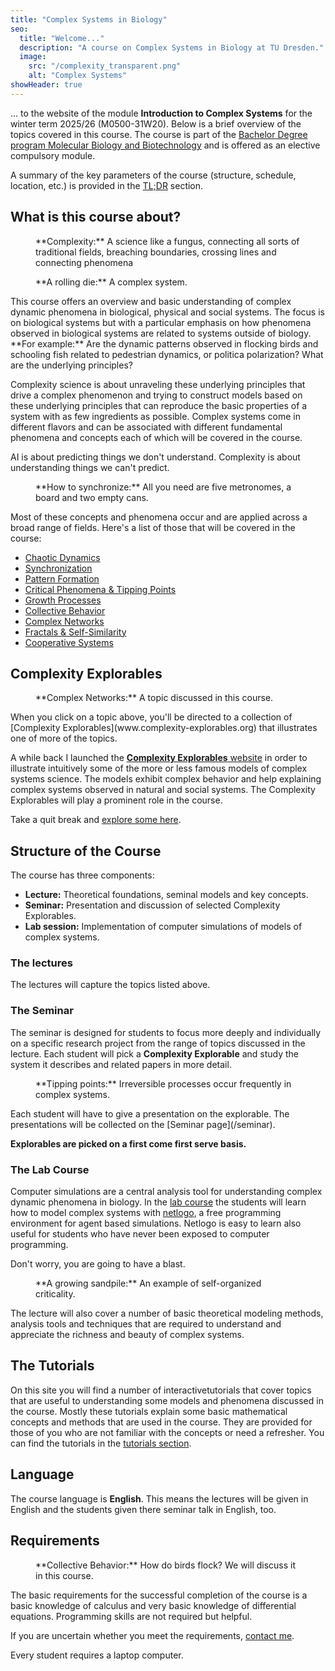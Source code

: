 ```yaml
---
title: "Complex Systems in Biology"
seo:
  title: "Welcome..."
  description: "A course on Complex Systems in Biology at TU Dresden."
  image:
    src: "/complexity_transparent.png" 
    alt: "Complex Systems"
showHeader: true
---
```


... to the website of the module **Introduction to Complex Systems** 
for the winter term 2025/26 (M0500-31W20). 
Below is a brief overview of the topics covered 
in this course. The course is part of the 
[Bachelor Degree program Molecular Biology and Biotechnology](https://tu-dresden.de/studium/vor-dem-studium/studienangebot/sins/sins_studiengang?autoid=313)
and is offered as an elective compulsory module.

A summary of the key parameters of the course 
(structure, schedule, location, etc.) is provided
in the [TL;DR](/tldr) section.

## What is this course about?

<Figure src={complexity} srcDark={complexityDark} alt="Complexity.">
**Complexity:** A science like a fungus, connecting all sorts of traditional
fields, breaching boundaries, crossing lines and connecting phenomena
</Figure>

<Figure src={rollingDie} srcDark={rollingDieDark} alt="a rolling die" margin={true}>
**A rolling die:** A complex system.
</Figure>
This course offers an overview and basic understanding of 
complex dynamic phenomena in biological, physical and social systems.
The focus is on biological systems but with a particular emphasis on how phenomena
observed in biological systems are related to systems outside of biology. 
**For example:** Are the dynamic patterns observed in flocking birds and schooling
fish related to pedestrian dynamics, or politica polarization? What are
the underlying principles?

Complexity science is about unraveling these underlying principles that 
drive a complex phenomenon 
and trying to construct models based on these underlying principles that
can reproduce the basic properties of a system with as few ingredients as possible. 
Complex systems come in different flavors and can be associated with different 
fundamental 
phenomena and concepts each of which will be covered in the course.

<Quote author="Dirk Brockmann" cite="TU Dresden">
AI is about predicting things we don't understand. Complexity is about
understanding things we can't predict.
</Quote>

<Figure src={metronomes} srcDark={metronomesDark} margin={true} alt="metronomes on a board">
**How to synchronize:** All you need are five metronomes, a board and two empty cans.
</Figure>
Most of these concepts and phenomena occur and are applied across a broad range of fields. 
Here's a list of those that will be covered in the course:

- [Chaotic Dynamics](http://www.complexity-explorables.org/topics/chaotic-dynamics/)
- [Synchronization](http://www.complexity-explorables.org/topics/synchronization/)
- [Pattern Formation](http://www.complexity-explorables.org/topics/pattern-formation/)
- [Critical Phenomena & Tipping Points](http://www.complexity-explorables.org/topics/critical-phenomena/)
- [Growth Processes](http://www.complexity-explorables.org/topics/growth-processes/)
- [Collective Behavior](http://www.complexity-explorables.org/topics/collective-behavior/)
- [Complex Networks](http://www.complexity-explorables.org/topics/complex-networks/)
- [Fractals & Self-Similarity](http://www.complexity-explorables.org/topics/self-similarity/)
- [Cooperative Systems](http://www.complexity-explorables.org/topics/cooperation/)

## Complexity Explorables

<Figure src={network} srcDark={networkDark} alt="Network" margin={true}>
**Complex Networks:** A topic discussed in this course.
</Figure>
When you click on a topic above, you'll be directed to a 
collection of [Complexity Explorables](www.complexity-explorables.org) 
that illustrates one of more of the topics.

A while back I launched the [**Complexity Explorables** website](https://www.complexity-explorables.org) 
in order to illustrate intuitively some of the more or 
less famous models of complex systems science. The models exhibit complex 
behavior and help explaining complex systems observed in natural and social systems. 
The Complexity Explorables will play a prominent role in the course. 

Take a quit break and [explore some here](https://www.complexity-explorables.org).

## Structure of the Course

The course has three components:

- **Lecture:** Theoretical foundations, seminal models and key concepts.
- **Seminar:** Presentation and discussion of selected Complexity Explorables.
- **Lab session:** Implementation of computer simulations of models of complex systems.

### The lectures

The lectures will capture the topics listed above. 

### The Seminar

The seminar is designed for students to focus more deeply and individually on a 
specific research project from the range of topics discussed in the lecture. 
Each student will pick a **Complexity Explorable** and study the system it 
describes and related papers in more detail. 

<Figure src={tippingpoint} srcDark={tippingpointDark} alt="tipping point." margin={true}>
**Tipping points:** Irreversible processes occur frequently in complex systems.
</Figure>
Each student will have to give a presentation on the explorable. 
The presentations will be collected on the [Seminar page](/seminar).

**Explorables are picked on a first come first serve basis.**

### The Lab Course

Computer simulations are a central analysis tool for understanding complex 
dynamic phenomena in biology. In the [lab course](/lab) 
the students will learn how to model complex systems 
with [netlogo](https://ccl.northwestern.edu/netlogo/), a free programming 
environment for agent based simulations. Netlogo is easy to 
learn also useful for students who have never been exposed to computer programming. 

Don't worry, you are going to have a blast.


<Figure src={sandpile} srcDark={sandpileDark} alt="Sandpile" margin={true}>
**A growing sandpile:** An example of self-organized criticality.
</Figure>
The lecture will also cover a number of basic theoretical modeling methods, analysis tools 
and techniques that are required to understand and appreciate the richness and beauty of complex systems.

## The Tutorials

On this site you will find a number of interactivetutorials that cover 
topics that are 
useful to understanding some models
and phenomena discussed in the course. Mostly these tutorials explain 
some basic mathematical concepts and methods that are used in the course. 
They are provided for those of you who are not familiar with the concepts or 
need a refresher. 
You can find the tutorials in the [tutorials section](/tutorials). 

## Language

The course language is **English**. This means the lectures will be given in English 
and the students given there seminar talk in English, too.
 

## Requirements

<Figure src={swarm} srcDark={swarmDark} alt="A swarm." margin={true}>
**Collective Behavior:** How do birds flock? We will discuss it in this course.
</Figure>

The basic requirements for the successful completion of the 
course is a basic knowledge of calculus and very basic knowledge of 
differential equations. Programming skills are not required but helpful.

If you are uncertain whether you meet the requirements, [contact me](/contact).

Every student requires a laptop computer.
